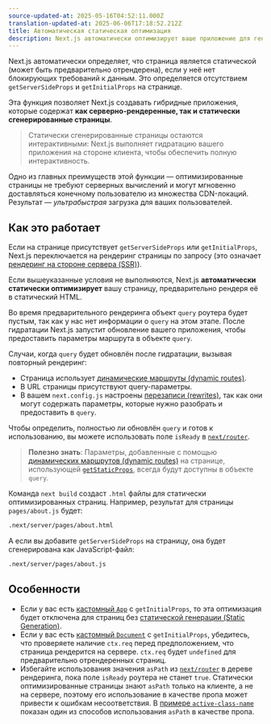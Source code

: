 ```yaml
---
source-updated-at: 2025-05-16T04:52:11.000Z
translation-updated-at: 2025-06-06T17:18:52.212Z
title: Автоматическая статическая оптимизация
description: Next.js автоматически оптимизирует ваше приложение для генерации статического HTML, когда это возможно. Узнайте, как это работает.
---
```


Next.js автоматически определяет, что страница является статической (может быть предварительно отрендерена), если у неё нет блокирующих требований к данным. Это определяется отсутствием `getServerSideProps` и `getInitialProps` на странице.

Эта функция позволяет Next.js создавать гибридные приложения, которые содержат **как серверно-рендеренные, так и статически сгенерированные страницы**.

> Статически сгенерированные страницы остаются интерактивными: Next.js выполняет гидратацию вашего приложения на стороне клиента, чтобы обеспечить полную интерактивность.

Одно из главных преимуществ этой функции — оптимизированные страницы не требуют серверных вычислений и могут мгновенно доставляться конечному пользователю из множества CDN-локаций. Результат — _ультрабыстрая_ загрузка для ваших пользователей.

## Как это работает

Если на странице присутствует `getServerSideProps` или `getInitialProps`, Next.js переключается на рендеринг страницы по запросу (это означает [рендеринг на стороне сервера (SSR)](/docs/pages/building-your-application/rendering/server-side-rendering)).

Если вышеуказанные условия не выполняются, Next.js **автоматически статически оптимизирует** вашу страницу, предварительно рендеря её в статический HTML.

Во время предварительного рендеринга объект `query` роутера будет пустым, так как у нас нет информации о `query` на этом этапе. После гидратации Next.js запустит обновление вашего приложения, чтобы предоставить параметры маршрута в объекте `query`.

Случаи, когда `query` будет обновлён после гидратации, вызывая повторный рендеринг:

- Страница использует [динамические маршруты (dynamic routes)](/docs/pages/building-your-application/routing/dynamic-routes).
- В URL страницы присутствуют query-параметры.
- В вашем `next.config.js` настроены [перезаписи (rewrites)](/docs/pages/api-reference/next-config-js/rewrites), так как они могут содержать параметры, которые нужно разобрать и предоставить в `query`.

Чтобы определить, полностью ли обновлён `query` и готов к использованию, вы можете использовать поле `isReady` в [`next/router`](/docs/pages/api-reference/functions/use-router#router-object).

> **Полезно знать**: Параметры, добавленные с помощью [динамических маршрутов (dynamic routes)](/docs/pages/building-your-application/routing/dynamic-routes) на странице, использующей [`getStaticProps`](/docs/pages/building-your-application/data-fetching/get-static-props), всегда будут доступны в объекте `query`.

Команда `next build` создаст `.html` файлы для статически оптимизированных страниц. Например, результат для страницы `pages/about.js` будет:

```bash filename="Terminal"
.next/server/pages/about.html
```

А если вы добавите `getServerSideProps` на страницу, она будет сгенерирована как JavaScript-файл:

```bash filename="Terminal"
.next/server/pages/about.js
```

## Особенности

- Если у вас есть [кастомный `App`](/docs/pages/building-your-application/routing/custom-app) с `getInitialProps`, то эта оптимизация будет отключена для страниц без [статической генерации (Static Generation)](/docs/pages/building-your-application/data-fetching/get-static-props).
- Если у вас есть [кастомный `Document`](/docs/pages/building-your-application/routing/custom-document) с `getInitialProps`, убедитесь, что проверяете наличие `ctx.req` перед предположением, что страница рендерится на сервере. `ctx.req` будет `undefined` для предварительно отрендеренных страниц.
- Избегайте использования значения `asPath` из [`next/router`](/docs/pages/api-reference/functions/use-router#router-object) в дереве рендеринга, пока поле `isReady` роутера не станет `true`. Статически оптимизированные страницы знают `asPath` только на клиенте, а не на сервере, поэтому его использование в качестве пропа может привести к ошибкам несоответствия. В [примере `active-class-name`](https://github.com/vercel/next.js/tree/canary/examples/active-class-name) показан один из способов использования `asPath` в качестве пропа.